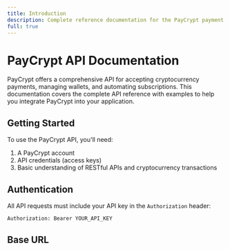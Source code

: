 ```yaml
---
title: Introduction
description: Complete reference documentation for the PayCrypt payment processing API
full: true
---
```


# PayCrypt API Documentation

PayCrypt offers a comprehensive API for accepting cryptocurrency payments, managing wallets, and automating subscriptions. This documentation covers the complete API reference with examples to help you integrate PayCrypt into your application.

## Getting Started

To use the PayCrypt API, you'll need:

1. A PayCrypt account
2. API credentials (access keys)
3. Basic understanding of RESTful APIs and cryptocurrency transactions

## Authentication

All API requests must include your API key in the `Authorization` header:

```bash
Authorization: Bearer YOUR_API_KEY
```

## Base URL
